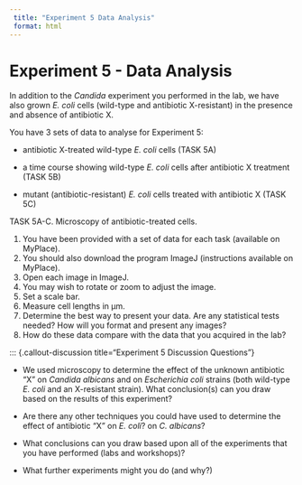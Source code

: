 ```yaml
---
 title: "Experiment 5 Data Analysis"
 format: html
---
```


# Experiment 5 - Data Analysis {#sec-data5}

In addition to the *Candida* experiment you performed in the lab, we have also grown *E. coli* cells (wild-type and antibiotic X-resistant) in the presence and absence of antibiotic X. 

You have 3 sets of data to analyse for Experiment 5:

*	antibiotic X-treated wild-type *E. coli* cells (TASK 5A)

*	a time course showing wild-type *E. coli* cells after antibiotic X treatment (TASK 5B)

* mutant (antibiotic-resistant) *E. coli* cells treated with antibiotic X (TASK 5C)

TASK 5A-C. Microscopy of antibiotic-treated cells.

1.	You have been provided with a set of data for each task (available on MyPlace).
2.	You should also download the program ImageJ (instructions available on MyPlace).
3.	Open each image in ImageJ.
4.	You may wish to rotate or zoom to adjust the image. 
5.	Set a scale bar. 
6.	Measure cell lengths in μm. 
7.	Determine the best way to present your data. Are any statistical tests needed? How will you format and present any images?
8.	How do these data compare with the data that you acquired in the lab?

::: {.callout-discussion title="Experiment 5 Discussion Questions"} 

* We used microscopy to determine the effect of the unknown antibiotic “X” on *Candida albicans* and on *Escherichia coli* strains (both wild-type *E. coli* and an X-resistant strain). What conclusion(s) can you draw based on the results of this experiment?

* Are there any other techniques you could have used to determine the effect of antibiotic “X” on *E. coli*? on *C. albicans*?


* What conclusions can you draw based upon all of the experiments that you have performed (labs and workshops)?

* What further experiments might you do (and why?)

